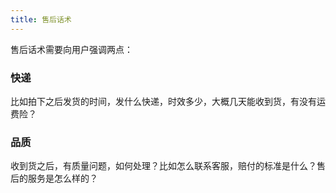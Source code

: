 ```yaml
---
title: 售后话术
---
```


售后话术需要向用户强调两点：

### 快递

比如拍下之后发货的时间，发什么快递，时效多少，大概几天能收到货，有没有运费险？

### 品质

收到货之后，有质量问题，如何处理？比如怎么联系客服，赔付的标准是什么？售后的服务是怎么样的？

